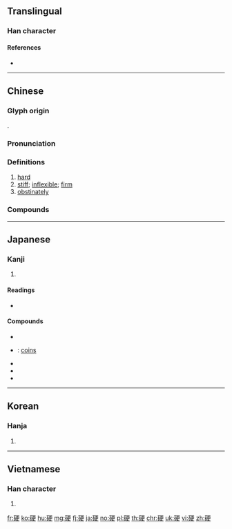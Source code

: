 {{character info/new}}
{{also|峺}}
==Translingual==

===Han character===
{{Han char|rn=112|rad=石|as=07|sn=12|four=11646|canj=MRMLK|ids=⿰石更}}

====References====
* {{Han ref|kx=0831.050|dkj=24230|dj=1247.030|hdz=42432.060|uh=786C|ud=30828|bh=B577|bd=46455}}

----

==Chinese==
{{zh-forms}}

===Glyph origin===
{{Han etym}}
{{Han compound|石|更|ls=psc|c1=s|c2=p}}.

===Pronunciation===
{{zh-pron
|m=yìng
|m-s=ngen4
|c=ngaang6
|g=ngang5
|h=pfs=ngang
|j=ning3
|md=
|mn=qz:gěng/xm,zz:gēng/qz:ngǐ/tp,xm:ngī/kh:ngē/zz:ngēe
|mn_note=gěng/gēng - literary; ngǐ/ngī/ngē/ngēe - vernacular
|mn-t=ngên6
|w=3ngan
|x=ngen5
|mc=y
|oc=y
|cat=a
}}

===Definitions===
{{zh-hanzi}}

# [[hard]]
# [[stiff]]; [[inflexible]]; [[firm]]
# [[obstinately]]

===Compounds===
{{zh-der|命硬|剛板硬正|口硬|動脈硬化|僵硬|強硬|嘴硬|冷硬|強弓硬弩|心硬|怕硬欺軟|心高氣硬|強硬手段|剛硬|堅硬|硬腦膜|死硬派|死硬|硬是要得|硬脂酸|硬骨魚綱|硬橡皮|硬取|硬碟|硬膏|硬結|硬性規定|生搬硬套|硬領|硬實|扶同硬證|硬闖|硬札|硬病|硬頭硬腦|服硬|硬石膏|硬骨頭|硬朗|硬式網球|硬幣|硬挺|硬山|硬脾氣|硬派|硬棒|生硬|硬著頭皮|生奪硬搶|硬撅撅|硬科學|撐硬船兒|硬麵|硬黃|硬體|硬骨魚|硬顎|硬鋼|硬邦邦|硬質合金|硬語盤空|硬脂|硬繃繃|硬生生|硬玻璃|硬玉|硬煤|硬漢|硬水|硬氣|硬殼|硬木|硬是|硬文學|硬撐|硬掙|硬手|硬彩|硬弩強弓|硬弓|硬式棒球|硬度|硬幹|硬專家|硬喫|硬化|硬來|硬仗|硬話|硬腳|硬席|直偷硬取|拉硬屎|欺軟怕硬|硬裡子|硬碰硬|生拉硬拽|硬頁岩|硬性|瘦硬|硬肥皂|拉硬弓|硬要|腰裡硬|肝硬化症|腳硬|過硬|翅膀硬|臉硬|腰板脖硬|粗硬|酒硬|腰頭硬|軟硬兼施|軟硬不吃|血管硬化|骨頭硬}}

----

==Japanese==

===Kanji===
{{ja-kanji|grade=c|rs=石07}}

# {{defn|lang=ja|sort=石07}}

====Readings====
* {{ja-readings|goon=[[ぎょう]] (gyō) {{non-joyo-reading}}|kanon=[[ごう]] (gō) {{non-joyo-reading}}|kanyoon=[[こう]] (kō)|kun=[[かたい]] (katai)}}

====Compounds====
* {{ja-r|硬化|こうか}}
* {{ja-r|硬貨|こうか}}: [[coins]]
* {{ja-r|硬式|こうしき}}
* {{ja-r|硬質|こうしつ}}
* {{ja-r|硬直|こうちょく}}

----

==Korean==

===Hanja===
{{ko-hanja|hangeul=경|eumhun=|rv=gyeong|mr=kyŏng|y=kyeng}}

# {{defn|lang=ko|sort=石07}}

----

==Vietnamese==

===Han character===
{{vi-hantu|ngạnh|rs=石07}}

# {{defn|lang=vi|sort=石07}}

[[fr:硬]]
[[ko:硬]]
[[hu:硬]]
[[mg:硬]]
[[fj:硬]]
[[ja:硬]]
[[no:硬]]
[[pl:硬]]
[[th:硬]]
[[chr:硬]]
[[uk:硬]]
[[vi:硬]]
[[zh:硬]]